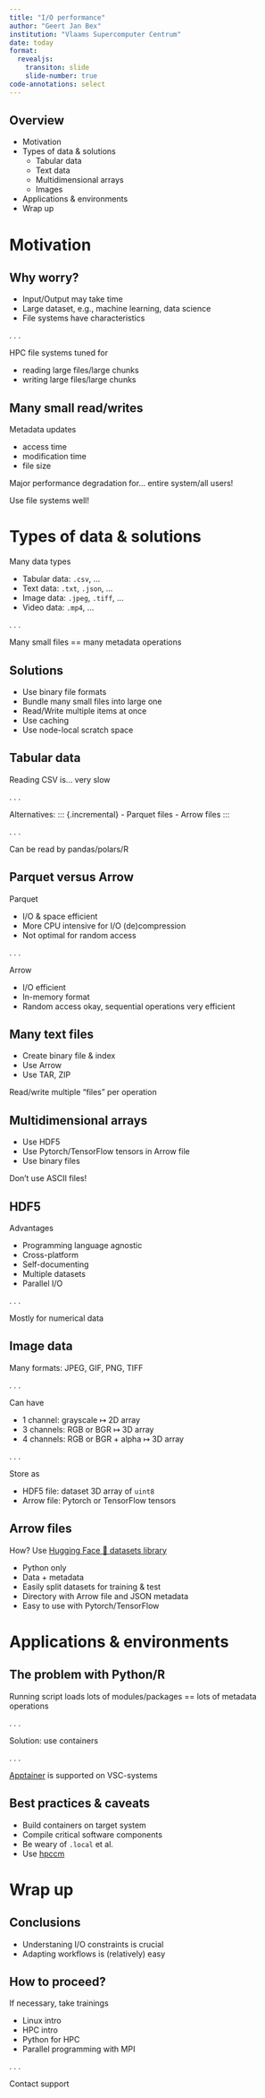 ```yaml
---
title: "I/O performance"
author: "Geert Jan Bex"
institution: "Vlaams Supercomputer Centrum"
date: today
format:
  revealjs:
    transiton: slide
    slide-number: true
code-annotations: select
---
```


## Overview

- Motivation
- Types of data & solutions
  - Tabular data
  - Text data
  - Multidimensional arrays
  - Images
- Applications & environments
- Wrap up


# Motivation


## Why worry?

- Input/Output may take time
- Large dataset, e.g., machine learning, data science
- File systems have characteristics

. . .

HPC file systems tuned for

- reading large files/large chunks
- writing large files/large chunks


## Many small read/writes

Metadata updates

- access time
- modification time
- file size

::: {.callout-warning .fragment}
Major performance degradation for... [entire system/all users!]{.fragment}
:::

::: {.callout-tip .fragment}
Use file systems well!
:::


# Types of data & solutions

Many data types

::: {.incremental}
- Tabular data: `.csv`, ...
- Text data: `.txt`, `.json`, ...
- Image data: `.jpeg`, `.tiff`, ...
- Video data: `.mp4`, ...
:::

. . .

Many small files [== many metadata operations]{.fragment}


## Solutions

::: {.incremental}
- Use binary file formats
- Bundle many small files into large one
- Read/Write multiple items at once
- Use caching
- Use node-local scratch space
:::


## Tabular data

Reading CSV is... [very slow]{.fragment}

. . .

Alternatives:
::: {.incremental}
- Parquet files
- Arrow files
:::

. . .

Can be read by pandas/polars/R


## Parquet versus Arrow

Parquet

- I/O & space efficient
- More CPU intensive for I/O (de)compression
- Not optimal for random access

. . .

Arrow

- I/O efficient
- In-memory format
- Random access okay, sequential operations very efficient


## Many text files

::: {.incremental}
- Create binary file & index
- Use Arrow
- Use TAR, ZIP
:::

::: {.callout-tip .fragment}
Read/write multiple "files" per operation
:::


## Multidimensional arrays

::: {.incremental}
- Use HDF5
- Use Pytorch/TensorFlow tensors in Arrow file
- Use binary files
:::

::: {.callout-warning .fragment}
Don't use ASCII files!
:::


## HDF5

Advantages

  - Programming language agnostic
  - Cross-platform
  - Self-documenting
  - Multiple datasets
  - Parallel I/O

. . .

Mostly for numerical data


## Image data

Many formats: JPEG, GIF, PNG, TIFF

. . .

Can have

- 1 channel: grayscale $\mapsto$ 2D array
- 3 channels: RGB or BGR $\mapsto$ 3D array
- 4 channels: RGB or BGR + alpha $\mapsto$ 3D array

. . .

Store as

- HDF5 file: dataset 3D array of `uint8`
- Arrow file: Pytorch or TensorFlow tensors


## Arrow files

How? [Use [Hugging Face 🤗 datasets library](https://huggingface.co/docs/datasets/en/index)]{.fragment} 

::: {.incremental}
- Python only
- Data + metadata
- Easily split datasets for training & test
- Directory with Arrow file and JSON metadata
- Easy to use with Pytorch/TensorFlow
:::



# Applications & environments

## The problem with Python/R

Running script loads lots of modules/packages [== lots of metadata operations]{.fragment}

. . .

Solution: use containers

. . .

[Apptainer](https://apptainer.org/) is supported on VSC-systems


## Best practices & caveats

::: {.incremental}
- Build containers on target system
- Compile critical software components
- Be weary of `.local` et al.
- Use [hpccm](https://github.com/NVIDIA/hpc-container-maker)
:::


# Wrap up

## Conclusions

- Understaning I/O constraints is crucial
- Adapting workflows is (relatively) easy


## How to proceed?

If necessary, take trainings

- Linux intro
- HPC intro
- Python for HPC
- Parallel programming with MPI

. . .

Contact support
